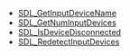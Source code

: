 <!-- BEGIN CATEGORY LIST -->
* [[SDL_GetInputDeviceName]]
* [[SDL_GetNumInputDevices]]
* [[SDL_IsDeviceDisconnected]]
* [[SDL_RedetectInputDevices]]
<!-- END CATEGORY LIST -->
